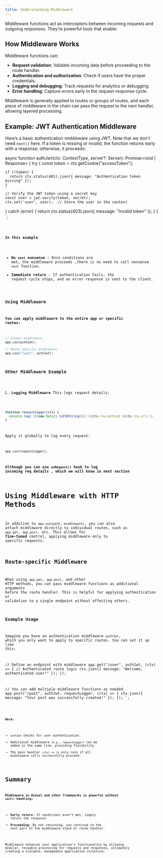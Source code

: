 ```yaml
---
title: Understanding Middleware
---
```



Middleware functions act as interceptors between incoming requests and outgoing responses. They’re powerful tools that enable:

## How Middleware Works

Middleware functions can:

- **Request validation**: Validate incoming data before proceeding to the route handler.
- **Authentication and authorization**: Check if users have the proper credentials.
- **Logging and debugging**: Track requests for analytics or debugging.
- **Error handling**: Capture errors early in the request-response cycle.

Middleware is generally applied to routes or groups of routes, and each piece of middleware in the chain can pass the request to the next handler, allowing layered processing.

## Example: JWT Authentication Middleware

Here’s a basic authentication middleware using JWT. Note that we don't need `next()` here. If a token is missing or invalid, the function returns early with a response; otherwise, it proceeds:


async function authJwt(ctx: ContextType, server?: Server): Promise<void | Response> {
  try {
    const token = ctx.getCookie("accessToken");
    
    if (!token) {
      return ctx.status(401).json({ message: "Authentication token missing" });
    }
    
    // Verify the JWT token using a secret key
    const user = jwt.verify(token, secret);
    ctx.set('user', user);  // Store the user in the context
  } catch (error) {
    return ctx.status(403).json({ message: "Invalid token" });
  }
}
`;

<Code code={exampleCode} lang='ts' title={fileName} mark={highlights}/>

**In this example**
* **No `next` nonsense** : Once conditions are met, the middleware proceeds ,there is no need to call  nonsense `next` function.
* **Immediate return** : If authentication fails, the request cycle stops, and an error response is sent to the client.

### Using Middleware
**You can apply middleware to the entire app or specific routes:**
```typescript
// Global middleware
app.use(authJwt);

// Route-specific middleware
app.use("/user", authJwt);
```

### Other Middleware Example

1. **Logging Middleware**
This logs request details:

```typescript
function requestLogger(ctx) {
  console.log(`[${new Date().toISOString()}] ${ctx.req.method} ${ctx.req.url}`);
}
```
Apply it globally to log every request:
```typescript
app.use(requestLogger);
```
**Although you can use `onRequest()` hook to log incoming req details , 
which we will know in next section**  



# Using Middleware with HTTP Methods

In addition to `app.use(path, middleware)`, you can also attach middleware directly to individual routes, such as `app.get`, `app.post`, etc. This allows for **fine-tuned** control, applying middleware only to specific requests.

## Route-specific Middleware

When using `app.get`, `app.post`, and other HTTP methods, you can pass middleware functions as additional arguments before the route handler. This is helpful for applying authentication or validation to a single endpoint without affecting others.

### Example Usage

Imagine you have an authentication middleware `authJwt`, which you only want to apply to specific routes. You can set it up like this:

// Define an endpoint with middleware
app.get("/user", authJwt, (ctx) => {
  // Authenticated route logic
  ctx.json({ message: "Welcome, authenticated user!" });
});

// You can add multiple middleware functions as needed
app.post("/post", authJwt, requestLogger, (ctx) => {
  ctx.json({ message: "Your post was successfully created!" });
});
`;

<Code code={thiscode} lang='ts' title='user.ts' mark={highlights}/>

**Here**:
* `authJwt` checks for user authentication.
* Additional middleware `(e.g., requestLogger)` can be added in the same line, providing flexibility.
* The main handler `(ctx) => {}` only runs if all middleware calls successfully proceed.

# Summary
**Middleware in Diesel and other frameworks is powerful without `next()` handling:**
* **Early return**: If conditions aren’t met, simply return the response.
* **Proceeding**: By not returning, you continue to the next part of the middleware stack or route handler.

Middleware enhances your application’s functionality by allowing modular, reusable processing for requests and responses, ultimately creating a scalable, manageable application structure.